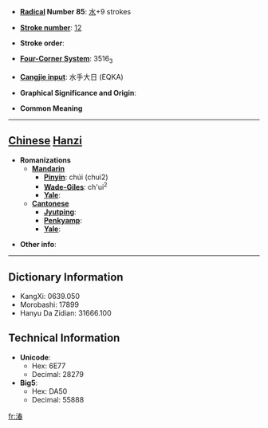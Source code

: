 * '''[[Wiktionary:Chinese radical index| Radical]] Number 85''': [[Wiktionary:Chinese radical index 水|水]]+9 strokes

* '''[[Wiktionary:Chinese total strokes index|Stroke number]]''': [[Wiktionary:Chinese total strokes index 12|12]]

* '''Stroke order''': 

* '''[[Wiktionary:Chinese four corner index|Four-Corner System]]''': 3516<sub>3</sub>

* '''[[Wiktionary:Chinese Cangjie index|Cangjie input]]''': 水手大日 (EQKA)

* '''Graphical Significance and Origin''': 

* '''Common Meaning'''

----

== [[Chinese]] [[Hanzi]] ==

* '''Romanizations'''
** '''[[Mandarin]]'''
*** '''[[Pinyin]]''': chúi (chui2)
*** '''[[Wade-Giles]]''': ch'ui<sup>2</sup>
*** '''[[Yale]]''': 
** '''[[Cantonese]]'''
*** '''[[Jyutping]]''':
*** '''[[Penkyamp]]''': 
*** '''[[Yale]]''': 

* '''Other info''': 

----

== Dictionary Information ==

* KangXi: 0639.050
* Morobashi: 17899
* Hanyu Da Zidian: 31666.100

== Technical Information ==

* '''Unicode''':
** Hex: 6E77
** Decimal: 28279
* '''Big5''':
** Hex: DA50
** Decimal: 55888

[[fr:湷]]